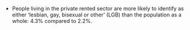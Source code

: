 * People living in the private rented sector are more likely to identify as either ‘lesbian, gay, bisexual or other’ (LGB) than the population as a whole: 4.3% compared to 2.2%.
